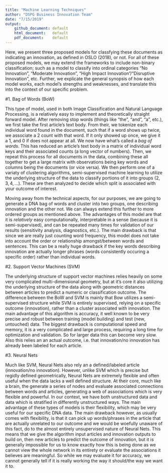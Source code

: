 ```yaml
---
title: "Machine Learning Techniques"
author: "DSPG Business Innovation Team"
date: "7/15/2019"
output:
    github_document: default
    html_document:   default
    pdf_document:    default
---
```


Here, we present three proposed models for classfying these documents as indicating an innovation, as defined in OSLO ($2018$), or not. For all of these proposed models, we may extend the frameworks to include non-binary classification; such as a model to classify into ordinal categories "No Innovation", "Moderate Innovation", "High Impact Innovation"/"Disruptive Innovation", etc. Further, we explicate the general synopsis of how each model works, each model's strengths and weaknesses, and translate this into the context of our specific problem.  


#1. Bag of Words (BoW)

This type of model, used in both Image Classification and Natural Language Processing, is a relatively easy to implement and theoretically straight forward model. After removing stop words (things like "the", "and", "a", etc.), we first take the first article's text body. From their, we tokenize each individual word found in the document, such that if a word shows up twice, we associate a 2 count with that word. If it only showed up once, we give it a 1, and 0 if does not appear at all. We now have what's called a *bag of words*. This has reduced an article's text body in a matrix of individual word keys and their associated counts (a long vector of numbers). Then, we repeat this process for all documents in the data, combining these all together to get a large matrix with observations being key words and columns being the documents (or vice versa). We then perform one of a variaty of clustering algorithms, semi-supervised machine learning to utilize the underlying structure of the data to classify portions of it into groups ($2, 3, 4, ...$). These are then analyzed to decide which split is associated with your outcome of interest.  

Moving away from the technical aspects, for our purposes, we are going to generate a DNA bag of words and cluster into two groups, one describing innovation and the other not. We can always extend this further to more ordered groups as mentioned above. The advantages of this model are that it is *relatively* easy computationally, interpretable in a sense (because it is semi-supervised), and can be repeated many times for validation of our results (sensitivity analysis, diagnostics, etc.). The main drawback is that since we are really just counting word frequency, this model does not take into account the order or relationship amongst/between words and sentences. This can be a really huge drawback if the key words describing innovation are actually longer phrases (words consistently occuring a specific order) rather than individual words.   


#2. Support Vector Machines (SVM) 

The underlying structure of support vector machines relies heavily on some very complicated multi-dimensional geometry, but at it's core it also utilizing the underlying structure of the data along with geometric distances between articles to predict a numeric or classification outcome. The difference between the BoW and SVM is mainly that Bow utilizes a semi-supervised structure while SVM is entirely supervised, relying on a specific outcome (innovation), rather than a cluster associated with innovation. The main advantage of this algorithm is accuracy, it well known to be very precise and robust between training (model building) and test (new, untouched) data. The biggest drawback is computational speed and memory, it is a very complicated and large process, requiring a long time for optimization and validation. So for larger data this can become very slow. Also this relies an an actual outcome, i.e. that innovation/no innovation has already been labeled for each article.  

#3. Neural Nets  

Much like SVM, Neural Nets also rely an a defined/labeled article (innovation/no innovation). However, unlike SVM which is precise but regidly defined geometrically, Neural Nets are extremely flexible and often useful when the data lacks a well defined structure. At their core, much like a brain, the generate a series of nodes and evaluate associated connections between words and articles, generating a web of associations which is very flexible and powerful. In our context, we have both unstructured data and data which is stratified in differently unstructured ways. The main advantage of these types of models is their flexibility, which may be very useful for our specific DNA data. The main drawback however, as usually comes with flexibility, is that it can pick up words/phrases in the article that are actually unrelated to our outcome and we would be woefully unaware of this fact, do to the almost entirely unsupervised nature of Neural Nets. This means that we give the algorithm input articles and innovation outputs to build on, then new articles to predict the outcome of innovation, but it is generally impossible for us to know exactly how this is being done as we cannot view the whole network in its entirety or evaluate the associations it believes are meaningful. So while we may evaluate it for accuracy, we cannot generally tell if it is really working the way it should/the way we want it to.  
